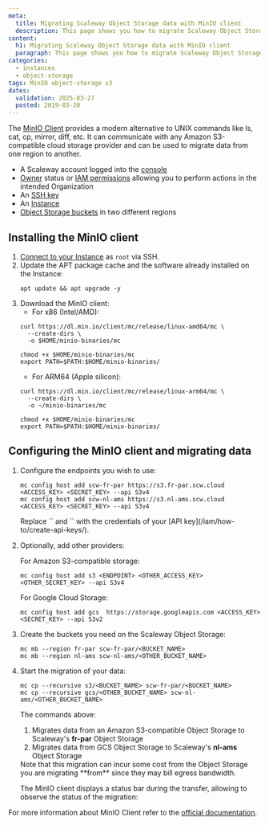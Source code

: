 ```yaml
---
meta:
  title: Migrating Scaleway Object Storage data with MinIO client
  description: This page shows you how to migrate Scaleway Object Storage data from one region to another with MinIO client
content:
  h1: Migrating Scaleway Object Storage data with MinIO client
  paragraph: This page shows you how to migrate Scaleway Object Storage data from one region to another with MinIO client
categories:
  - instances
  - object-storage
tags: MinIO object-storage s3
dates:
  validation: 2025-03-27
  posted: 2019-03-20
---
```


The [MinIO Client](https://min.io/docs/minio/linux/reference/minio-mc.html) provides a modern alternative to UNIX commands like ls, cat, cp, mirror, diff, etc. It can communicate with any Amazon S3-compatible cloud storage provider and can be used to migrate data from one region to another.

<Macro id="requirements" />

- A Scaleway account logged into the [console](https://console.scaleway.com)
- [Owner](/iam/concepts/#owner) status or [IAM permissions](/iam/concepts/#permission) allowing you to perform actions in the intended Organization
- An [SSH key](/organizations-and-projects/how-to/create-ssh-key/)
- An [Instance](/instances/how-to/create-an-instance/)
- [Object Storage buckets](/object-storage/how-to/create-a-bucket/) in two different regions

## Installing the MinIO client

1. [Connect to your Instance](/instances/how-to/connect-to-instance/) as `root` via SSH.
2. Update the APT package cache and the software already installed on the Instance:
    ```
    apt update && apt upgrade -y
    ```
3. Download the MinIO client:
    * For x86 (Intel/AMD):
    ```
    curl https://dl.min.io/client/mc/release/linux-amd64/mc \
      --create-dirs \
      -o $HOME/minio-binaries/mc

    chmod +x $HOME/minio-binaries/mc
    export PATH=$PATH:$HOME/minio-binaries/
    ```
    * For ARM64 (Apple silicon):
    ```
    curl https://dl.min.io/client/mc/release/linux-arm64/mc \
      --create-dirs \
      -o ~/minio-binaries/mc

    chmod +x $HOME/minio-binaries/mc
    export PATH=$PATH:$HOME/minio-binaries/
    ```

## Configuring the MinIO client and migrating data

1. Configure the endpoints you wish to use:
    ```
    mc config host add scw-fr-par https://s3.fr-par.scw.cloud <ACCESS_KEY> <SECRET_KEY> --api S3v4
    mc config host add scw-nl-ams https://s3.nl-ams.scw.cloud <ACCESS_KEY> <SECRET_KEY> --api S3v4
    ```

    <Message type="note">
      Replace `<ACCESS_KEY>` and `<SECRET_KEY>` with the credentials of your [API key](/iam/how-to/create-api-keys/).
    </Message>
2. Optionally, add other providers:

    For Amazon S3-compatible storage:
      ```
      mc config host add s3 <ENDPOINT> <OTHER_ACCESS_KEY> <OTHER_SECRET_KEY> --api S3v4
      ```

    For Google Cloud Storage:
      ```
      mc config host add gcs  https://storage.googleapis.com <ACCESS_KEY> <SECRET_KEY> --api S3v2
      ```
3. Create the buckets you need on the Scaleway Object Storage:
    ```
    mc mb --region fr-par scw-fr-par/<BUCKET_NAME>
    mc mb --region nl-ams scw-nl-ams/<OTHER_BUCKET_NAME>
    ```
4. Start the migration of your data:
    ```
    mc cp --recursive s3/<BUCKET_NAME> scw-fr-par/<BUCKET_NAME>
    mc cp --recursive gcs/<OTHER_BUCKET_NAME> scw-nl-ams/<OTHER_BUCKET_NAME>
    ```

    The commands above:
      1.  Migrates data from an Amazon S3-compatible Object Storage to Scaleway's **fr-par** Object Storage
      2.  Migrates data from GCS Object Storage to Scaleway's **nl-ams** Object Storage

    <Message type="important">
      Note that this migration can incur some cost from the Object Storage you are migrating **from** since they may bill egress bandwidth.
    </Message>

    The MinIO client displays a status bar during the transfer, allowing to observe the status of the migration:

    <Lightbox src="scaleway-mc.webp" alt="" />

For more information about MinIO Client refer to the [official documentation](https://docs.minio.io/docs/minio-client-quickstart-guide.html).